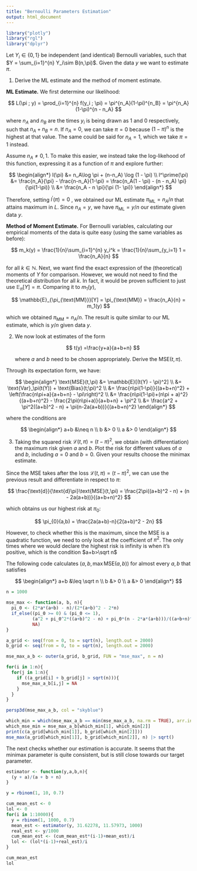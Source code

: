 ```yaml
---
title: "Bernoulli Parameters Estimation"
output: html_document
---
```


```r
library("plotly")
library("rgl")
library("dplyr")
```

Let $Y_i \in \left\{0, 1\right\}$ be independent (and identical) Bernoulli variables, such that $Y = \sum_{i=1}^{n} Y_i\sim B(n,\pi)$. Given the data $y$ we want to estimate $\pi$.

1.  Derive the ML estimate and the method of moment estimate.

**ML Estimate.** We first determine our likelihood:

$$
L(\pi ; y) = \prod_{i=1}^{n} f(y_i ; \pi) = \pi^{n_A}(1-\pi)^{n_B} = \pi^{n_A}(1-\pi)^{n - n_A}
$$

where $n_A$ and $n_B$ are the times $y_i$ is being drawn as 1 and 0 respectively, such that $n_A + n_B = n$. If $n_A =0$, we can take $\pi = 0$ because $(1-\pi)^n$ is the highest at that value. The same could be said for $n_A= 1$, which we take $\pi = 1$ instead.

Assume $n_A \neq 0, 1$. To make this easier, we instead take the log-likehood of this function, expressing it as a function of $\pi$ and explore further:

$$
\begin{align*}
l(\pi) &= n_A\log \pi + (n-n_A) \log (1 - \pi) \\
l^\prime(\pi) &= \frac{n_A}{\pi} - \frac{n-n_A}{1-\pi} = \frac{n_A(1 - \pi) - (n - n_A) \pi}{\pi(1-\pi)} \\
&= \frac{n_A - n \pi}{\pi (1- \pi)}
\end{align*}
$$

Therefore, setting $l^\prime(\pi) = 0$ , we obtained our ML estimate $\pi_{\text{ML}} = n_A/n$ that attains maximum in $L$. Since $n_A=y$, we have $\pi_{\text{ML}} = y/n$ our estimate given data $y$.

**Method of Moment Estimate.** For Bernoulli variables, calculating our empirical moments of the data is quite easy (using the same variables as before):

$$
m_k(y) = \frac{1}{n}\sum_{i=1}^{n} y_i^k = \frac{1}{n}\sum_{y_i=1} 1 = \frac{n_A}{n}
$$

for all $k \in \mathbb{N}$. Next, we want find the exact expression of the (theoretical) moments of $Y$ for comparison. However, we would not need to find the theoretical distribution for all $k$. In fact, it would be proven sufficient to just use $\mathbb{E}_\pi[Y]=\pi$. Comparing it to $m_1(y)$,

$$
\mathbb{E}_{\pi_{\text{MM}}}[Y] = \pi_{\text{MM}} = \frac{n_A}{n} = m_1(y)
$$

which we obtained $\pi_{\text{MM}} = n_A/n$. The result is quite similar to our ML estimate, which is $y/n$ given data $y$.

2.  We now look at estimates of the form

    $$
    t(y) =\frac{y+a}{a+b+n}
    $$

    where $a$ and $b$ need to be chosen appropriately. Derive the $\text{MSE}(t,\pi)$.

Through its expectation form, we have:

$$
\begin{align*}
\text{MSE}(t,\pi) &= \mathbb{E}[(t(Y) - \pi)^2] \\
&= \text{Var}_\pi(t(Y)) + \text{Bias}(t;\pi)^2 \\
&= \frac{n\pi(1-\pi)}{(a+b+n)^2} + \left(\frac{n\pi+a}{a+b+n} - \pi\right)^2 \\
&= \frac{n\pi(1-\pi)+(n\pi + a)^2}{(a+b+n)^2} - \frac{2\pi(n\pi+a)}{a+b+n} + \pi^2 \\
&= \frac{a^2 + \pi^2((a+b)^2 - n) + \pi(n-2a(a+b))}{(a+b+n)^2}
\end{align*} 
$$

where the conditions are

$$
\begin{align*}
a+b &\neq n \\
b &> 0 \\
a &> 0
\end{align*}
$$

3.  Taking the squared risk $\mathcal{L}(t,\pi)=(t-\pi)^2$, we obtain (with differentiation) the maximum risk given $a$ and $b$. Plot the risk for different values of $a$ and $b$, including $a=0$ and $b = 0$. Given your results choose the minimax estimate.

Since the $\text{MSE}$ takes after the loss $\mathcal{L}(t,\pi) = (t-\pi)^2$, we can use the previous result and differentiate in respect to $\pi$:

$$
\frac{\text{d}}{\text{d}\pi}\text{MSE}(t,\pi) = \frac{2\pi((a+b)^2 - n) + (n - 2a(a+b))}{(a+b+n)^2}
$$

which obtains us our highest risk at $\pi_0$:

$$
\pi_{0}(a,b) = \frac{2a(a+b)-n}{2(a+b)^2 - 2n}
$$

However, to check whether this is the maximum, since the MSE is a quadratic function, we need to only look at the coefficient of $\pi^2$. The only times where we would declare the highest risk is infinity is when it's positive, which is the condition $a+b>\sqrt n$

The following code calculates $(a,b,\max \text{MSE} (a,b))$ for almost every $a,b$ that satisfies

$$
\begin{align*}
a+b &\leq \sqrt n \\
b &> 0 \\
a &> 0
\end{align*}
$$

```r
n = 1000

mse_max <- function(a, b, n){
  pi_0 <- (2*a*(a+b) - n)/(2*(a+b)^2 - 2*n)
  if_else((pi_0 >= 0) & (pi_0 <= 1),
          (a^2 + pi_0^2*((a+b)^2 - n) + pi_0*(n - 2*a*(a+b)))/((a+b+n)^2),
          NA)
}

a_grid <- seq(from = 0, to = sqrt(n), length.out = 2000)
b_grid <- seq(from = 0, to = sqrt(n), length.out = 2000)

mse_max_a_b <- outer(a_grid, b_grid, FUN = "mse_max", n = n)

for(i in 1:n){
  for(j in 1:n){
    if ((a_grid[i] + b_grid[j] > sqrt(n))){
      mse_max_a_b[i,j] = NA
    }
  }
}

persp3d(mse_max_a_b, col = "skyblue")
```

```r
which_min = which(mse_max_a_b == min(mse_max_a_b, na.rm = TRUE), arr.ind = TRUE) 
which_mse_min = mse_max_a_b[which_min[1], which_min[2]]
print(c(a_grid[which_min[1]], b_grid[which_min[2]]))
mse_max(a_grid[which_min[1]], b_grid[which_min[2]], n) |> sqrt()
```

The next checks whether our estimation is accurate. It seems that the minimax parameter is quite consistent, but is still close towards our target parameter.

```r
estimator <- function(y,a,b,n){
  (y + a)/(a + b + n)
}

y = rbinom(1, 10, 0.7)

cum_mean_est <- 0
lol <- 0
for(i in 1:10000){
  y = rbinom(1, 1000, 0.7)
  mean_est <- estimator(y, 31.62278, 11.57973, 1000)
  real_est <- y/1000
  cum_mean_est <- (cum_mean_est*(i-1)+mean_est)/i
  lol <- (lol*(i-1)+real_est)/i
}

cum_mean_est
lol
```
